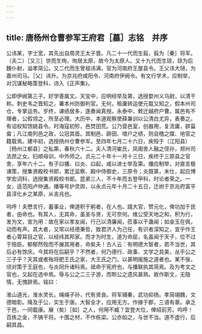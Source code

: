 ```yaml
---
---
---
```

title: 唐杨州仓曹参军王府君［墓］志铭　并序
---



公讳某，字士宽，其先出自周灵王太子晋。凡二十一代而生翦，翦为［秦］将军。（夫二）［又三］世而生珣，珣居太原，故今为太原人。又十九代而生琼，琼为后魏仆射，谥孝简公。又二代而生曾祖讳满，官为河南府王屋县令。王父讳大琎，为嘉州司马。［父］讳升。为京兆府咸阳令、河南府伊阙令。有文行学术，应制举，对沉谋秘略策登科，诗入《正声集》。

公即伊阙第三子。好学善属文。天宝中，应明经举及第，选授婺州义乌尉，以清干称。刺史韦之晋知之，署本州防御判官。无何，租庸转运使元载又知之，假本州司仓，专掌运务。岁终，课绩居多，遂奏闻真授。永泰中，敕迁越府户曹。属邑有不理者，公假领之，所至必理。大历中，本道观察使薛兼训以公清白尤异，表奏之。有诏权知馀姚县令。时海寇初殄，邑焚田荒。公乃营邑室，创器用，复流庸，辟菑畲；凡江南列邑之政，公冠其首。其制邑、辟田、增户之绩，则会稽之牒、地官之籍载焉。建中初，选授扬州仓曹参军。至四年七月二十六日，疾殁于（江阳县）［杨州江都县］之私第，春秋六十二。夫人清河崔氏，凤阁舍人融之侄孙，郑州司法昂之女。妇顺母训，中外师之。贞元二十年十一月十三日，疾终于三原县之官舍，享年六十二。有子曰播、曰炎、曰起，咸以进士举及第。播应制举，对直言极谏策，授集贤殿校书郎，累迁监察、殿中侍御史，三原令；炎既第，未仕，起应博学宏词科，选授集贤殿校书郎。昆弟三人，不十年而五登甲科，时论者荣之。一女，适范阳卢仲通。播等号护灵舆，以永贞元年十月二十五日，迁祔于京兆府富平县淳化乡之某原，从吉兆也。

呜呼！夫懋言行，蓄事业，俾道积于躬者，在人也。践大官，赞元化，俾功加于民者，由命也。有其人，无其命，虽圣与贤，无可奈何。维公受天地之和，积为行，发为文，宣为用：故在家以孝友闻，行己以清廉闻，莅事以干蛊闻；如金玉在佩，动而有声。其大者，又常以经德秉哲，致君济人为己任，有识者深知之，宜乎作王者心膂耳目之官，以经纬其邦家。而才为时生，道为命屈，名虽闻于天子，位不过于陪臣。郁郁然殁而不展其用者，命矣夫！古人云：有明德大智者，若不当世，其后必有馀庆。今其将在后嗣乎？不然者，何乃德行、政事、文学之具美，丛乎公之三子乎？天其或者殆将肥王氏之家，大王氏之门，以甚明报施之道者也。某不佞，顷对策于王庭也，与炎同升诸科焉。祗命于宪府也，与播联执其简焉。及为考文之官也，又起在选中焉。辱与公之二三子游，而聆公之遗风甚熟。故作斯文，无隐情，无愧辞焉。铭曰：

淮山道光，淮水灵长。绳绳子孙，代有贤良。将军辅秦，武功抑扬。孝简翊魏，文德暗彰。降及于公，实生于唐。大智全才，应用无方。作掾于郡，三语有章。承乏于邑，一同载康。展（矣）［如］之人，何用不臧？宜登大位，俾绍前芳。呜呼！百炼之金，不铸干将。十围之材，不作栋梁。公亦如之，与世不当。道不虚行，后嗣其昌。